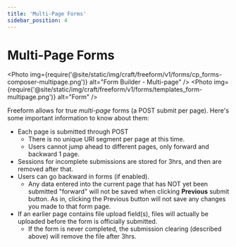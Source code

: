 ```yaml
---
title: 'Multi-Page Forms'
sidebar_position: 4
---
```



# Multi-Page Forms

<Photo
  img={require('@site/static/img/craft/freeform/v1/forms/cp_forms-composer-multipage.png')}
  alt="Form Builder - Multi-page"
/>
<Photo
  img={require('@site/static/img/craft/freeform/v1/forms/templates_form-multipage.png')}
  alt="Form"
/>

Freeform allows for true _multi-page_ forms (a POST submit per page). Here's some important information to know about them:

- Each page is submitted through POST
  - There is no unique URI segment per page at this time.
  - Users cannot jump ahead to different pages, only forward and backward 1 page.
- Sessions for incomplete submissions are stored for 3hrs, and then are removed after that.
- Users can go backward in forms (if enabled).
  - Any data entered into the current page that has NOT yet been submitted "forward" will not be saved when clicking **Previous** submit button. As in, clicking the Previous button will not save any changes you made to that form page.
- If an earlier page contains file upload field(s), files will actually be uploaded before the form is officially submitted.
  - If the form is never completed, the submission clearing (described above) will remove the file after 3hrs.
